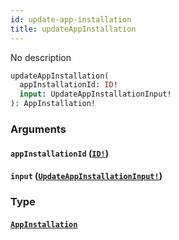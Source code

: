 ```yaml
---
id: update-app-installation
title: updateAppInstallation
---
```


No description

```graphql
updateAppInstallation(
  appInstallationId: ID!
  input: UpdateAppInstallationInput!
): AppInstallation!

```

### Arguments

#### `appInstallationId` ([`ID!`](/docs/graphql/scalars/id))

#### `input` ([`UpdateAppInstallationInput!`](/docs/graphql/inputs/update-app-installation-input))

### Type

#### [`AppInstallation`](/docs/graphql/objects/app-installation)
